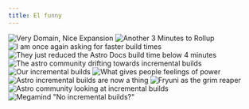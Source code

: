 ---
title: El funny
---

![Very Domain, Nice Expansion](../../assets/og.jpg)
![Another 3 Minutes to Rollup](../../assets/another-3-minutes-to-rollup.png)
![I am once again asking for faster build times](../../assets/bernie.png)
![They just reduced the Astro Docs build time below 4 minutes](../../assets/bush.png)
![The astro community drifting towards incremental builds](../../assets/car.png)
![Our incremental builds](../../assets/communism.png)
![What gives people feelings of power](../../assets/feelings-of-power.png)
![Astro incremental builds are now a thing](../../assets/goosebumps.png)
![Fryuni as the grim reaper](../../assets/grim-reaper.png)
![Astro community looking at incremental builds](../../assets/new-woman.png)
![Megamind "No incremental builds?"](../../assets/no-builds.png)